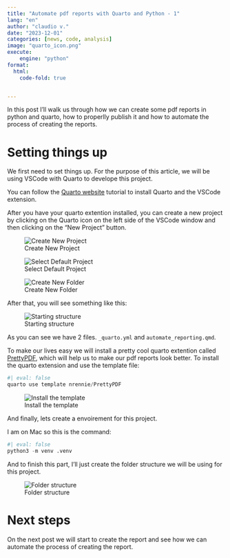 ```yaml
---
title: "Automate pdf reports with Quarto and Python - 1"
lang: "en"
author: "claudio v."
date: "2023-12-01"
categories: [news, code, analysis]
image: "quarto_icon.png"
execute:
    engine: "python"    
format: 
  html:
    code-fold: true


---
```


In this post I'll walk us through how we can create some pdf reports in python and quarto, how to properlly publish it and how to automate the process of creating the reports.

# Setting things up

We first need to set things up. For the purpose of this article, we will be using VSCode with Quarto to develope this project. 

You can follow the [Quarto website](https://quarto.org/docs/get-started/) tutorial to install Quarto and the VSCode extension.

After you have your quarto extention installed, you can create a new project by clicking on the Quarto icon on the left side of the VSCode window and then clicking on the "New Project" button.

![Create New Project](imgs/create_new_project.png)

![Select Default Project](imgs/select_type_project.png)

![Create New Folder](imgs/create_new_folder.png)

After that, you will see something like this:

![Starting structure](imgs/lets_start.png)

As you can see we have 2 files. `_quarto.yml` and `automate_reporting.qmd`. 

To make our lives easy we will install a pretty cool quarto extention called [PrettyPDF](https://nrennie.rbind.io/blog/making-pretty-pdf-quarto/), which will help us to make our pdf reports look better. To install the quarto extension and use the template file:

```python
#| eval: false
quarto use template nrennie/PrettyPDF
```

![Install the template](imgs/install_template.png)

And finally, lets create a envoirement for this project.

I am on Mac so this is the command:

```python
#| eval: false
python3 -m venv .venv
```

And to finish this part, I'll just create the folder structure we will be using for this project.

![Folder structure](imgs/folder_structure.png)

# Next steps

On the next post we will start to create the report and see how we can automate the process of creating the report.


